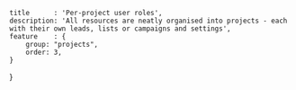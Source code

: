 	title      : 'Per-project user roles',
	description: 'All resources are neatly organised into projects - each with their own leads, lists or campaigns and settings',
	feature    : {
		group: "projects",
		order: 3,
	}
}
